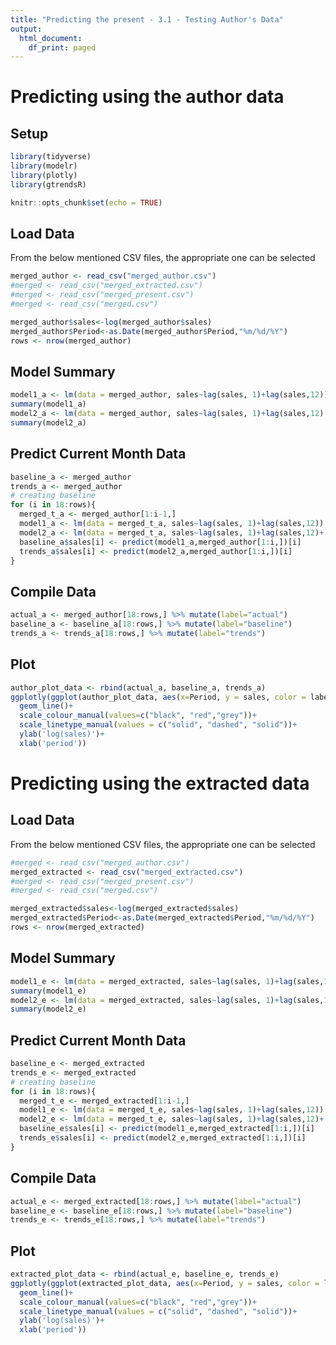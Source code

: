 ```yaml
---
title: "Predicting the present - 3.1 - Testing Author's Data"
output:
  html_document:
    df_print: paged
---
```


# Predicting using the author data

## Setup
```r
library(tidyverse)
library(modelr)
library(plotly)
library(gtrendsR)

knitr::opts_chunk$set(echo = TRUE)
```

## Load Data
From the below mentioned CSV files, the appropriate one can be selected
```r
merged_author <- read_csv("merged_author.csv")
#merged <- read_csv("merged_extracted.csv")
#merged <- read_csv("merged_present.csv")
#merged <- read_csv("merged.csv")

merged_author$sales<-log(merged_author$sales)
merged_author$Period<-as.Date(merged_author$Period,"%m/%d/%Y")
rows <- nrow(merged_author)
```

## Model Summary
```r
model1_a <- lm(data = merged_author, sales~lag(sales, 1)+lag(sales,12))
summary(model1_a)
model2_a <- lm(data = merged_author, sales~lag(sales, 1)+lag(sales,12) + suvs + insurance)
summary(model2_a)
```

## Predict Current Month Data
```r
baseline_a <- merged_author
trends_a <- merged_author
# creating baseline 
for (i in 18:rows){
  merged_t_a <- merged_author[1:i-1,]
  model1_a <- lm(data = merged_t_a, sales~lag(sales, 1)+lag(sales,12))
  model2_a <- lm(data = merged_t_a, sales~lag(sales, 1)+lag(sales,12)+ suvs + insurance)
  baseline_a$sales[i] <- predict(model1_a,merged_author[1:i,])[i]
  trends_a$sales[i] <- predict(model2_a,merged_author[1:i,])[i]
}
```

## Compile Data
```r
actual_a <- merged_author[18:rows,] %>% mutate(label="actual")
baseline_a <- baseline_a[18:rows,] %>% mutate(label="baseline")
trends_a <- trends_a[18:rows,] %>% mutate(label="trends")
```

## Plot
```r
author_plot_data <- rbind(actual_a, baseline_a, trends_a)
ggplotly(ggplot(author_plot_data, aes(x=Period, y = sales, color = label, linetype = label))+
  geom_line()+
  scale_colour_manual(values=c("black", "red","grey"))+
  scale_linetype_manual(values = c("solid", "dashed", "solid"))+
  ylab('log(sales)')+
  xlab('period'))
```

# Predicting using the extracted data

## Load Data
From the below mentioned CSV files, the appropriate one can be selected
```r
#merged <- read_csv("merged_author.csv")
merged_extracted <- read_csv("merged_extracted.csv")
#merged <- read_csv("merged_present.csv")
#merged <- read_csv("merged.csv")

merged_extracted$sales<-log(merged_extracted$sales)
merged_extracted$Period<-as.Date(merged_extracted$Period,"%m/%d/%Y")
rows <- nrow(merged_extracted)
```

## Model Summary
```r
model1_e <- lm(data = merged_extracted, sales~lag(sales, 1)+lag(sales,12))
summary(model1_e)
model2_e <- lm(data = merged_extracted, sales~lag(sales, 1)+lag(sales,12) + suvs + insurance)
summary(model2_e)
```

## Predict Current Month Data
```r
baseline_e <- merged_extracted
trends_e <- merged_extracted
# creating baseline 
for (i in 18:rows){
  merged_t_e <- merged_extracted[1:i-1,]
  model1_e <- lm(data = merged_t_e, sales~lag(sales, 1)+lag(sales,12))
  model2_e <- lm(data = merged_t_e, sales~lag(sales, 1)+lag(sales,12)+ suvs + insurance)
  baseline_e$sales[i] <- predict(model1_e,merged_extracted[1:i,])[i]
  trends_e$sales[i] <- predict(model2_e,merged_extracted[1:i,])[i]
}
```

## Compile Data
```r
actual_e <- merged_extracted[18:rows,] %>% mutate(label="actual")
baseline_e <- baseline_e[18:rows,] %>% mutate(label="baseline")
trends_e <- trends_e[18:rows,] %>% mutate(label="trends")
```

## Plot
```r
extracted_plot_data <- rbind(actual_e, baseline_e, trends_e)
ggplotly(ggplot(extracted_plot_data, aes(x=Period, y = sales, color = label, linetype = label))+
  geom_line()+
  scale_colour_manual(values=c("black", "red","grey"))+
  scale_linetype_manual(values = c("solid", "dashed", "solid"))+
  ylab('log(sales)')+
  xlab('period'))
```